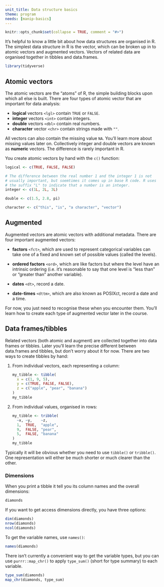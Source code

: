 ```yaml
---
unit_title: Data structure basics
theme: program
needs: [manip-basics]
---
```


```r
knitr::opts_chunk$set(collapse = TRUE, comment = "#>")
```

It's helpful to know a little bit about how data structures are organised in R. The simplest data structure in R is the vector, which can be broken up in to atomic vectors and augmented vectors. Vectors of related data are organised together in tibbles and data.frames.

```r
library(tidyverse)
```

## Atomic vectors

The atomic vectors are the "atoms" of R, the simple building blocks upon which all else is built.  There are four types of atomic vector that are important for data analysis:

* __logical__ vectors `<lgl>` contain `TRUE` or `FALSE`.
* __integer__ vectors `<int>` contain integers.
* __double__ vectors `<dbl>` contain real numbers. 
* __character__ vector `<chr>` contain strings made with `""`.

All vectors can also contain the missing value `NA`. You'll learn more about missing values later on. Collectively integer and double vectors are known as __numeric__ vectors. The difference is rarely important in R.

You create atomic vectors by hand with the `c()` function:

```r
logical <- c(TRUE, FALSE, FALSE)

# The difference between the real number 1 and the integer 1 is not 
# usually important, but soemtimes it comes up in base R code. R uses
# the suffix "L" to indicate that a number is an integer.
integer <- c(1L, 2L, 3L)

double <- c(1.5, 2.8, pi)

character <- c("this", "is", "a character", "vector")
```

## Augmented

Augmented vectors are atomic vectors with additional metadata. There are four important augmented vectors:

* __factors__ `<fct>`, which are used to represent categorical variables can take
  one of a fixed and known set of possible values (called the levels).
  
* __ordered factors__ `<ord>`, which are like factors but where the level have an
  intrinsic ordering (i.e. it's reasonable to say that one level is "less than"
  or "greater than" another variable).
  
* __dates__ `<dt>`, record a date.

* __date-times__ `<dttm>`, which are also known as POSIXct, record a date
  and a time.

For now, you just need to recognise these when you encounter them. You'll learn how to create each type of augmented vector later in the course.

## Data frames/tibbles

Related vectors (both atomic and augment) are collected together into data frames or tibbles. Later you'll learn the precise different between data.frames and tibbles, but don't worry about it for now. There are two ways to create tibbles by hand:

1.  From individual vectors, each representing a column:
  
    ```r
    my_tibble <- tibble(
      x = c(1, 9, 5),
      y = c(TRUE, FALSE, FALSE),
      z = c("apple", "pear", "banana")
    )
    my_tibble
    ```
    
1.  From individual values, organised in rows:

    ```r
    my_tibble <- tribble(
      ~x, ~y,    ~z,
      1,  TRUE,  "apple",
      9,  FALSE, "pear",
      5,  FALSE, "banana"
    )
    my_tibble
    ```

Typically it will be obvious whether you need to use `tibble()` or `tribble()`. One representation will either be much shorter or much clearer than the other.

### Dimensions

When you print a tibble it tell you its column names and the overall dimensions:

```r
diamonds
```

If you want to get access dimensions directly, you have three options:

```r
dim(diamonds)
nrow(diamonds)
ncol(diamonds)
```

To get the variable names, use `names()`:

```r
names(diamonds)
```

There isn't currently a convenient way to get the variable types, but you can use `purrr::map_chr()` to apply `type_sum()` (short for type summary) to each variable.

```r
type_sum(diamonds)
map_chr(diamonds, type_sum)
```


